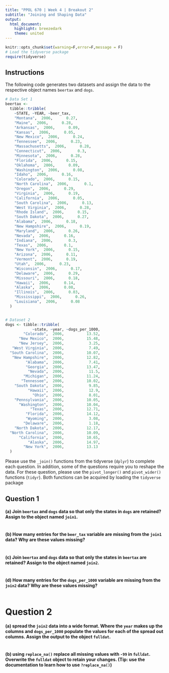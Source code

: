 ```yaml
---
title: "PPOL 670 | Week 4 | Breakout 2"
subtitle: "Joining and Shaping Data" 
output: 
  html_document:
    highlight: breezedark
    theme: united
---
```


```r
knitr::opts_chunk$set(warning=F,error=F,message = F)
# Load the tidyverse package
require(tidyverse)
```

## Instructions

The following code generates two datasets and assign the data to the respective object names `beertax` and `dogs`.


```r
# Data Set 1
beertax <- 
  tibble::tribble(
    ~STATE, ~YEAR, ~beer_tax,
    "Montana",  2006,      0.27,
    "Maine",  2006,      0.28,
    "Arkansas",  2006,      0.09,
    "Kansas",  2006,      0.05,
    "New Mexico",  2006,      0.24,
    "Tennessee",  2006,      0.23,
    "Massachusetts",  2006,      0.28,
    "Connecticut",  2006,       0.3,
    "Minnesota",  2006,      0.28,
    "Florida",  2006,      0.15,
    "Oklahoma",  2006,      0.09,
    "Washington",  2006,      0.08,
    "Idaho",  2006,      0.16,
    "Colorado",  2006,      0.15,
    "North Carolina",  2006,       0.1,
    "Oregon",  2006,      0.29,
    "Virginia",  2006,      0.19,
    "California",  2006,      0.05,
    "South Carolina",  2006,      0.13,
    "West Virginia",  2006,      0.28,
    "Rhode Island",  2006,      0.15,
    "South Dakota",  2006,      0.27,
    "Alabama",  2006,      0.18,
    "New Hampshire",  2006,      0.19,
    "Maryland",  2006,      0.26,
    "Nevada",  2006,      0.16,
    "Indiana",  2006,       0.3,
    "Texas",  2006,       0.1,
    "New York",  2006,      0.15,
    "Arizona",  2006,      0.11,
    "Vermont",  2006,      0.19,
    "Utah",  2006,      0.23,
    "Wisconsin",  2006,      0.17,
    "Delaware",  2006,      0.29,
    "Missouri",  2006,      0.18,
    "Hawaii",  2006,      0.14,
    "Alaska",  2006,      0.08,
    "Illinois",  2006,      0.03,
    "Mississippi",  2006,      0.26,
    "Louisiana",  2006,      0.08
  )


# Dataset 2
dogs <- tibble::tribble(
            ~state, ~year, ~dogs_per_1000,
        "Colorado",  2006,          13.52,
      "New Mexico",  2006,          15.48,
      "New Jersey",  2006,           3.25,
   "West Virginia",  2006,           7.49,
  "South Carolina",  2006,          10.07,
   "New Hampshire",  2006,          12.82,
         "Alabama",  2006,           7.41,
         "Georgia",  2006,          13.47,
          "Nevada",  2006,           11.5,
        "Michigan",  2006,          11.24,
       "Tennessee",  2006,          10.02,
    "South Dakota",  2006,           9.85,
          "Hawaii",  2006,           12.9,
            "Ohio",  2006,           8.01,
    "Pennsylvania",  2006,          10.05,
      "Washington",  2006,          10.04,
           "Texas",  2006,          12.71,
         "Florida",  2006,          14.12,
         "Wyoming",  2006,           3.08,
        "Delaware",  2006,           1.18,
    "North Dakota",  2006,          12.17,
  "North Carolina",  2006,          10.09,
      "California",  2006,          10.65,
          "Alaska",  2006,          14.97,
        "New York",  2006,          13.13
  )
```

Please use the `_join()` functions from the tidyverse (`dplyr`) to complete each question. In addition, some of the questions require you to reshape the data. For these question, please use the `pivot_longer()` and `pivot_wider()` functions (`tidyr`). Both functions can be acquired by loading the `tidyverse` package



## Question 1


#### (a) Join `beertax` and `dogs` data so that only the states in `dogs` are retained? Assign to the object named `join1`.

```r

```

#### (b) How many entries for the `beer_tax` variable are missing from the `join1` data? Why are these values missing?

```r

```


#### (c) Join `beertax` and `dogs` data so that only the states in `beertax` are retained? Assign to the object named `join2`.

```r

```

#### (d) How many entries for the `dogs_per_1000` variable are missing from the `join2` data? Why are these values missing?

```r

```


# Question 2

#### (a) spread the `join2` data into a wide format. Where the `year` makes up the columns and `dogs_per_1000` populate the values for each of the spread out columns. Assign the output to the object `fulldat`.

```r

```


#### (b) using `replace_na()` replace all missing values with `-99` in `fulldat`. Overwrite the `fulldat` object to retain your changes. (Tip: use the documentation to learn how to use `?replace_na()`)

```r

```
